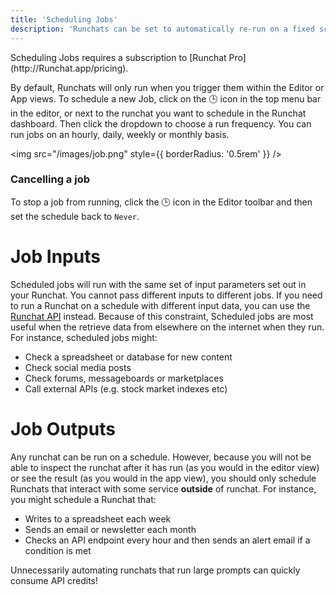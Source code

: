 ```yaml
---
title: 'Scheduling Jobs'
description: 'Runchats can be set to automatically re-run on a fixed schedule, allowing you to poll for changes to data, automatically generate daily content, create weekly summaries and more.'
---
```


<Info>
Scheduling Jobs requires a subscription to [Runchat Pro](http://Runchat.app/pricing).
</Info>

By default, Runchats will only run when you trigger them within the Editor or App views. To schedule a new Job, click on the 🕒 icon in the top menu bar in the editor, or next to the runchat you want to schedule in the Runchat dashboard. Then click the dropdown to choose a run frequency. You can run jobs on an hourly, daily, weekly or monthly basis. 

<img src="/images/job.png" style={{ borderRadius: '0.5rem' }} />

### Cancelling a job

To stop a job from running, click the 🕒 icon in the Editor toolbar and then set the schedule back to `Never`. 

# Job Inputs

Scheduled jobs will run with the same set of input parameters set out in your Runchat. You cannot pass different inputs to different jobs. If you need to run a Runchat on a schedule with different input data, you can use the [Runchat API](/api-reference) instead.  Because of this constraint, Scheduled jobs are most useful when the retrieve data from elsewhere on the internet when they run. For instance, scheduled jobs might: 

- Check a spreadsheet or database for new content
- Check social media posts
- Check forums, messageboards or marketplaces
- Call external APIs (e.g. stock market indexes etc)

# Job Outputs

Any runchat can be run on a schedule. However, because you will not be able to inspect the runchat after it has run (as you would in the editor view) or see the result (as you would in the app view), you should only schedule Runchats that interact with some service **outside** of runchat. For instance, you might schedule a Runchat that: 

- Writes to a spreadsheet each week
- Sends an email or newsletter each month
- Checks an API endpoint every hour and then sends an alert email if a condition is met

Unnecessarily automating runchats that run large prompts can quickly consume API credits!